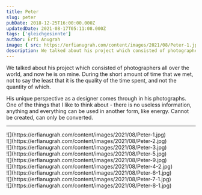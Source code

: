 ```yaml
---
title: Peter
slug: peter
pubDate: 2018-12-25T16:00:00.000Z
updatedDate: 2021-08-17T05:11:08.000Z
tags: ['gleichgesinnte']
author: Erfi Anugrah
image: { src: https://erfianugrah.com/content/images/2021/08/Peter-1.jpg, alt: peter-1 }
description: We talked about his project which consisted of photographers all over the world, and now he is on mine. During the short amount of time that we met, not to say the least that it is the quality of the time spent, and not the quantity of which.
---
```


We talked about his project which consisted of photographers all over the world, and now he is on mine. During the short amount of time that we met, not to say the least that it is the quality of the time spent, and not the quantity of which.

His unique perspective as a designer comes through in his photographs. One of the things that I like to think about - there is no useless information, anything and everything can be used in another form, like energy. Cannot be created, can only be converted.

---
<div class="grid grid-cols-1 sm:grid-cols-2 md:grid-cols-3 lg:grid-cols-4 gap-4">
    <div class="col-span-1">![](https://erfianugrah.com/content/images/2021/08/Peter-1.jpg)</div>
    <div class="col-span-1">![](https://erfianugrah.com/content/images/2021/08/Peter-2.jpg)</div>
    <div class="col-span-1">![](https://erfianugrah.com/content/images/2021/08/Peter-3.jpg)</div>
    <div class="col-span-1">![](https://erfianugrah.com/content/images/2021/08/Peter-5.jpg)</div>
    <div class="col-span-1">![](https://erfianugrah.com/content/images/2021/08/Peter-9.jpg)</div>
    <div class="col-span-1">![](https://erfianugrah.com/content/images/2021/08/Peter-4-2.jpg)</div>
    <div class="col-span-1">![](https://erfianugrah.com/content/images/2021/08/Peter-6-1.jpg)</div>
    <div class="col-span-1">![](https://erfianugrah.com/content/images/2021/08/Peter-7-1.jpg)</div>
    <div class="col-span-1">![](https://erfianugrah.com/content/images/2021/08/Peter-8-1.jpg)</div>
</div>